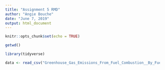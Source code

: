```yaml
---
title: "Assignment 5 RMD"
author: "Angie Bouche"
date: "June 7, 2019"
output: html_document
---
```


```r
knitr::opts_chunk$set(echo = TRUE)
```

```r
getwd()

```


```r

library(tidyverse)

data <- read_csv("Greenhouse_Gas_Emissions_From_Fuel_Combustion__By_Fuel_Type__Million_Metric_Tons.csv")

```

